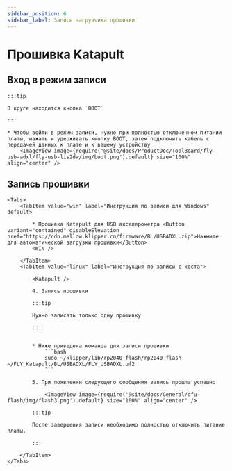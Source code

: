 ```yaml
---
sidebar_position: 6
sidebar_label: Запись загрузчика прошивки
---
```



# Прошивка Katapult


## Вход в режим записи

    :::tip

    В круге находится кнопка `BOOT`

    :::

    * Чтобы войти в режим записи, нужно при полностью отключенном питании платы, нажать и удерживать кнопку BOOT, затем подключить кабель с передачей данных к плате и к вашему устройству
        <ImageView image={require('@site/docs/ProductDoc/ToolBoard/fly-usb-adxl/fly-usb-lis2dw/img/boot.png').default} size="100%" align="center" />

## Запись прошивки
    <Tabs>
        <TabItem value="win" label="Инструкция по записи для Windows" default>

            * Прошивка Katapult для USB акселерометра <Button variant="contained" disableElevation href="https://cdn.mellow.klipper.cn/firmware/BL/USBADXL.zip">Нажмите для автоматической загрузки прошивки</Button>
            <WIN />
            
        </TabItem>
        <TabItem value="linux" label="Инструкция по записи с хоста">
            
            <Katapult />

            4. Запись прошивки

            :::tip

            Нужно записать только одну прошивку

            :::


            * Ниже приведена команда для записи прошивки
                ```bash
                sudo ~/klipper/lib/rp2040_flash/rp2040_flash ~/FLY_Katapult/BL/USBADXL/FLY_USBADXL.uf2
                ```

            5. При появлении следующего сообщения запись прошла успешно

                <ImageView image={require('@site/docs/General/dfu-flash/img/flash3.png').default} size="100%" align="center" />

            :::tip

            После завершения записи необходимо полностью отключить питание платы.

            :::

        </TabItem>
    </Tabs>